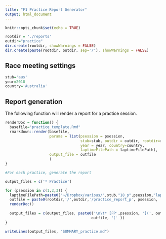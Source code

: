 ```yaml
---
title: "F1 Practice Report Generator"
output: html_document
---
```


```r
knitr::opts_chunk$set(echo = TRUE)

rootdir = './reports'
outdir="practice"
dir.create(rootdir, showWarnings = FALSE)
dir.create(paste(rootdir, outdir, sep='/'), showWarnings = FALSE)


```


## Race meeting settings

```r
stub='aus'
year=2018
country='Australia'

```


## Report generation

The following function will render a report for a practice session.

```r
renderDoc = function() {
  basefile="practice_template.Rmd"
  rmarkdown::render(basefile,
                    params = list(psession = psession,
                                  stub=stub, outdir = outdir, rootdir=rootdir,
                                  year = year, country=country,
                                  laptimeFilePath = laptimeFilePath),
                    output_file = outfile 
                    )
}

```

```r
#For each practice, generate the report

output_files = c('* Practice')

for (psession in c(1,2,3)) {
  laptimeFilePath=paste0("~/Dropbox/various/",stub,"18_p",psession,"laptimes.csv")
  outfile = paste0(rootdir,'/',outdir,'/practice_report_p', psession, '.md')
  renderDoc()
   
  output_files = c(output_files, paste0('\n\t* [FP',psession, '](', outdir, '/',
                                       outfile, ')' ))
}

writeLines(output_files, "SUMMARY_practice.md")
```

